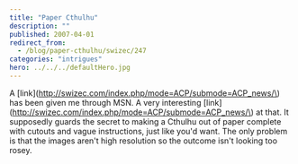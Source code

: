 ```yaml
---
title: "Paper Cthulhu"
description: ""
published: 2007-04-01
redirect_from:
  - /blog/paper-cthulhu/swizec/247
categories: "intrigues"
hero: ../../../defaultHero.jpg
---
```


A [link]\(<http://swizec.com/index.php/mode=ACP/submode=ACP_news/\>) has been given me through MSN. A very interesting [link]\(<http://swizec.com/index.php/mode=ACP/submode=ACP_news/\>) at that. It supposedly guards the secret to making a Cthulhu out of paper complete with cutouts and vague instructions, just like you'd want. The only problem is that the images aren't high resolution so the outcome isn't looking too rosey.
